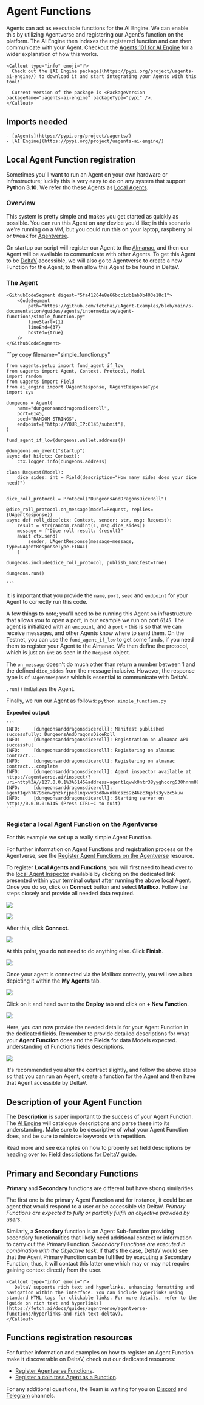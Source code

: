 
# Agent Functions

Agents can act as executable functions for the AI Engine. We can enable this by utilizing Agentverse and registering
our Agent's function on the platform. The AI Engine then indexes the registered function and can then communicate with
your Agent. Checkout the [Agents 101 for AI Engine](https://fetch.ai/docs/guides/agent-courses/agents-for-ai#agent-agentverse-ai-engine-and-deltav) for a wider explanation of how this works.

    <Callout type="info" emoji="ℹ️">
      Check out the [AI Engine package](https://pypi.org/project/uagents-ai-engine/) to download it and start integrating your Agents with this tool!

      Current version of the package is <PackageVersion packageName="uagents-ai-engine" packageType="pypi" />.
    </Callout>

## Imports needed

    - [uAgents](https://pypi.org/project/uagents/)
    - [AI Engine](https://pypi.org/project/uagents-ai-engine/)

## Local Agent Function registration

Sometimes you'll want to run an Agent on your own hardware or infrastructure; luckily this is very easy to do on any system that support **Python 3.10**.
We refer tho these Agents as [Local Agents](/docs/guides/types#local-agents).
### Overview

This system is pretty simple and makes you get started as quickly as possible. You can run this Agent on any device you'd like; in this scenario we're running on a VM, but you could run this on your laptop, raspberry pi or tweak for [Agentverse](https://fetch.ai/docs/concepts/agent-services/agentverse-intro). 

On startup our script will register our Agent to the [Almanac](/docs/almanac), and then our Agent will be available to communicate with other Agents. To get this Agent to be [DeltaV](https://fetch.ai/docs/concepts/ai-engine/deltav) accessible,  we will also go to Agentverse to create a new Function for the Agent, to then allow this Agent to be found in DeltaV.

### The Agent

    <GithubCodeSegment digest="5fa41264e8e66bcc1db1ab0b403e18c1">
        <CodeSegment
            path="https://github.com/fetchai/uAgent-Examples/blob/main/5-documentation/guides/agents/intermediate/agent-functions/simple_function.py"
            lineStart={1}
            lineEnd={37}
            hosted={true}
        />
    </GithubCodeSegment>
<CodeGroup dynamic hasCopy isLocalHostedFile digest='5fa41264e8e66bcc1db1ab0b403e18c1'>

<DocsCode local={true}>
	```py copy filename="simple_function.py"

	from uagents.setup import fund_agent_if_low
	from uagents import Agent, Context, Protocol, Model
	import random
	from uagents import Field
	from ai_engine import UAgentResponse, UAgentResponseType
	import sys
	
	dungeons = Agent(
	    name="dungeonsanddragonsdiceroll",
	    port=6145,
	    seed="RANDOM STRINGS",
	    endpoint=["http://YOUR_IP:6145/submit"],
	)
	
	fund_agent_if_low(dungeons.wallet.address())
	
	@dungeons.on_event("startup")
	async def hi(ctx: Context):
	    ctx.logger.info(dungeons.address)
	
	class Request(Model):
	    dice_sides: int = Field(description="How many sides does your dice need?")
	
	
	dice_roll_protocol = Protocol("DungeonsAndDragonsDiceRoll")
	
	@dice_roll_protocol.on_message(model=Request, replies={UAgentResponse})
	async def roll_dice(ctx: Context, sender: str, msg: Request):
	    result = str(random.randint(1, msg.dice_sides))
	    message = f"Dice roll result: {result}"
	    await ctx.send(
	        sender, UAgentResponse(message=message, type=UAgentResponseType.FINAL)
	    )
	
	dungeons.include(dice_roll_protocol, publish_manifest=True)
	
	dungeons.run()

    ```
</DocsCode>

</CodeGroup>

It is important that you provide the `name`, `port`, `seed` and `endpoint` for your Agent to correctly run this code.

A few things to note; you'll need to be running this Agent on infrastructure that allows you to open a port, in our example we run on port `6145`. The agent is initialized with an `endpoint`, and a `port` - this is so that we can receive messages, and other Agents know where to send them. On the Testnet, you can use the `fund_agent_if_low` to get some funds, if you need them to register your Agent to the Almanac. We then define the protocol, which is just an `int` as seen in the `Request` object.

The `on_message` doesn't do much other than return a number between 1 and the defined `dice_sides` from the message inclusive. However, the response type is of  `UAgentResponse` which is essential to communicate with DeltaV.

`.run()` initializes the Agent.

Finally, we run our Agent as follows: `python simple_function.py`

**Expected output**:

    ```
    INFO:     [dungeonsanddragonsdiceroll]: Manifest published successfully: DungeonsAndDragonsDiceRoll
    INFO:     [dungeonsanddragonsdiceroll]: Registration on Almanac API successful
    INFO:     [dungeonsanddragonsdiceroll]: Registering on almanac contract...
    INFO:     [dungeonsanddragonsdiceroll]: Registering on almanac contract...complete
    INFO:     [dungeonsanddragonsdiceroll]: Agent inspector available at https://agentverse.ai/inspect/?uri=http%3A//127.0.0.1%3A6145&address=agent1qvwk0ntr38yyghccrg530hnnm88r5uske4hdcalsa7gqp7sjgx42k4mp62r
    INFO:     [dungeonsanddragonsdiceroll]: agent1qvh76795enwgnzkrjpedlnqxwv83d8wxnkkcszs9z46zc3qpfs3yvzc5kuw
    INFO:     [dungeonsanddragonsdiceroll]: Starting server on http://0.0.0.0:6145 (Press CTRL+C to quit)
    ```

### Register a local Agent Function on the Agentverse

For this example we set up a really simple Agent Function. 

For further information on Agent Functions and registration process on the Agentverse, see the [Register Agent Functions on the Agentverse](https://fetch.ai/docs/guides/agentverse/registering-agent-services) resource.

To register **Local Agents and Functions**, you will first need to head over to the [local Agent Inspector](/docs/agentverse/inspector) available by clicking on the dedicated link presented within your terminal output after running the above local Agent. Once you do so, click on **Connect** button and select **Mailbox**. Follow the steps closely and provide all needed data required.

![](../../../../content/images/guides/uagents/intermediate/mailbox/mailbox_1a.png)

![](../../../../content/images/guides/uagents/intermediate/mailbox/mailbox_2a.png)

After this, click **Connect**. 

![](../../../../content/images/guides/uagents/intermediate/mailbox/mailbox_3a.png)

At this point, you do not need to do anything else. Click **Finish**. 

 ![](../../../../content/images/guides/uagents/intermediate/mailbox/mailbox_4a.png)

Once your agent is connected via the Mailbox correctly, you will see a box depicting it within the **My Agents** tab.

![](../../../../content/images/guides/uagents/intermediate/functions/servicefordungeons_1.png)

Click on it and head over to the **Deploy** tab and click on **+ New Function**. 

![](../../../../content/images/guides/uagents/intermediate/functions/servicefordungeons_2.png)

Here, you can now provide the needed details for your Agent Function in the dedicated fields. Remember to provide detailed descriptions for what your **Agent Function** does and the **Fields** for data Models expected. understanding of Functions fields descriptions.

![](../../../../content/images/guides/uagents/intermediate/functions/servicefordungeons_3.png)

It's recommended you alter the contract slightly, and follow the above steps so that you can run an Agent, create a function for the Agent and then have that Agent accessible by DeltaV.

## Description of your Agent Function

The **Description** is super important to the success of your Agent Function. The [AI Engine](https://fetch.ai/docs/concepts/ai-engine/ai-engine-intro) will catalogue descriptions and parse these into its understanding. Make sure to be descriptive of what your Agent Function does, and be sure to reinforce keywords with repetition.

Read more and see examples on how to properly set field descriptions by heading over to: [Field descriptions for DeltaV](https://fetch.ai/docs/guides/services/field-descriptions-for-deltav) guide.

## Primary and Secondary Functions

**Primary** and **Secondary** functions are different but have strong similarities. 

The first one is the primary Agent Function and for instance, it could be an agent that would respond to a user or be accessible via DeltaV. _Primary Functions are expected to fully or partially fulfill an objective provided by users_.

Similarly, a **Secondary** function is an Agent Sub-function providing secondary functionalities that likely need additional context or information to carry out the Primary Function. _Secondary Functions are executed in combination with the Objective task_. If that's the case, DeltaV would see that the Agent Primary Function can be fulfilled by executing a Secondary Function, thus, it will contact this latter one which may or may not require gaining context directly from the user.

    <Callout type="info" emoji="ℹ️">
       DeltaV supports rich text and hyperlinks, enhancing formatting and navigation within the interface. You can include hyperlinks using standard HTML tags for clickable links. For more details, refer to the [guide on rich text and hyperlinks](https://fetch.ai/docs/guides/agentverse/agentverse-functions/hyperlinks-and-rich-text-deltav).
    </Callout>

## Functions registration resources

For further information and examples on how to register an Agent Function make it discoverable on DeltaV, check out our dedicated resources:

   - [Register Agentverse Functions](https://fetch.ai/docs/guides/agentverse/agentverse-functions/registering-agent-services).
   - [Register a coin toss Agent as a Function](https://fetch.ai/docs/guides/agentverse/agentverse-functions/registering-agent-coin-toss).

For any additional questions, the Team is waiting for you on [Discord](https://discord.gg/fetchai) and [Telegram](https://t.me/fetch_ai) channels.

